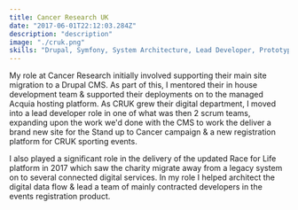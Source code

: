 ```yaml
---
title: Cancer Research UK
date: "2017-06-01T22:12:03.284Z"
description: "description"
image: "./cruk.png"
skills: "Drupal, Symfony, System Architecture, Lead Developer, Prototyping, AWS, CSS, SASS"
---
```

 
My role at Cancer Research initially involved supporting their main site migration to a Drupal CMS.  As part of this, I mentored their in house development team & supported their deployments on to the managed Acquia hosting platform.  As CRUK grew their digital department, I moved into a lead developer role in one of what was then 2 scrum teams, expanding upon the work we'd done with the CMS to work the deliver a brand new site for the Stand up to Cancer campaign & a new registration platform for CRUK sporting events.

I also played a significant role in the delivery of the updated Race for Life platform in 2017 which saw the charity migrate away from a legacy system on to several connected digital services.  In my role I helped architect the digital data flow & lead a team of mainly contracted developers in the events registration product.
